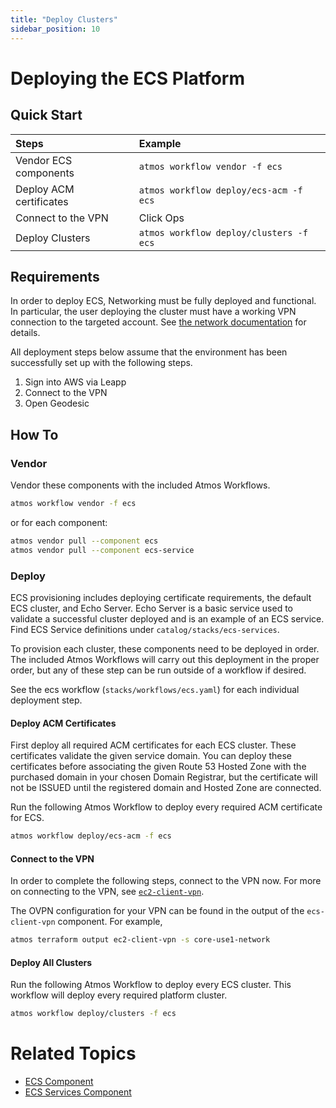 ```yaml
---
title: "Deploy Clusters"
sidebar_position: 10
---
```


# Deploying the ECS Platform

## Quick Start

| Steps                   | Example                                 |
| :---------------------- | :-------------------------------------- |
| Vendor ECS components   | `atmos workflow vendor -f ecs`          |
| Deploy ACM certificates | `atmos workflow deploy/ecs-acm -f ecs`  |
| Connect to the VPN      | Click Ops                               |
| Deploy Clusters         | `atmos workflow deploy/clusters -f ecs` |

## Requirements

In order to deploy ECS, Networking must be fully deployed and functional. In particular, the user deploying the cluster
must have a working VPN connection to the targeted account. See
[the network documentation](https://docs.cloudposse.com/reference-architecture/setup/network/) for details.

All deployment steps below assume that the environment has been successfully set up with the following steps.

1. Sign into AWS via Leapp
1. Connect to the VPN
1. Open Geodesic

## How To

### Vendor

Vendor these components with the included Atmos Workflows.

```bash
atmos workflow vendor -f ecs
```

or for each component:

```bash
atmos vendor pull --component ecs
atmos vendor pull --component ecs-service
```

### Deploy

ECS provisioning includes deploying certificate requirements, the default ECS cluster, and Echo Server. Echo Server is a
basic service used to validate a successful cluster deployed and is an example of an ECS service. Find ECS Service
definitions under `catalog/stacks/ecs-services`.

To provision each cluster, these components need to be deployed in order. The included Atmos Workflows will carry out
this deployment in the proper order, but any of these step can be run outside of a workflow if desired.

See the ecs workflow (`stacks/workflows/ecs.yaml`) for each individual deployment step.

#### Deploy ACM Certificates

First deploy all required ACM certificates for each ECS cluster. These certificates validate the given service domain.
You can deploy these certificates before associating the given Route 53 Hosted Zone with the purchased domain in your
chosen Domain Registrar, but the certificate will not be ISSUED until the registered domain and Hosted Zone are
connected.

Run the following Atmos Workflow to deploy every required ACM certificate for ECS.

```bash
atmos workflow deploy/ecs-acm -f ecs
```

#### Connect to the VPN

In order to complete the following steps, connect to the VPN now. For more on connecting to the VPN, see
[`ec2-client-vpn`](https://docs.cloudposse.com/components/library/aws/ec2-client-vpn/#testing).

The OVPN configuration for your VPN can be found in the output of the `ecs-client-vpn` component. For example,

```bash
atmos terraform output ec2-client-vpn -s core-use1-network
```

#### Deploy All Clusters

Run the following Atmos Workflow to deploy every ECS cluster. This workflow will deploy every required platform cluster.

```bash
atmos workflow deploy/clusters -f ecs
```

# Related Topics

- [ECS Component](/components/library/aws/ecs/)
- [ECS Services Component](/components/library/aws/ecs-service/)
